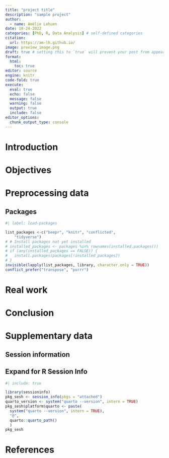 ```yaml
---
title: "project title"
description: "sample project"
author:
  - name: Amélie Lehuen
date: 10-24-2022
categories: [PhD, R, Data Analysis] # self-defined categories
citation: 
  url: https://am-lh.github.io/ 
image: preview_image.png
draft: true # setting this to `true` will prevent your post from appearing on your listing page until you're ready!
format: 
  html: 
    toc: true
editor: source
engine: knitr
code-fold: true
execute:
  eval: true
  echo: false
  message: false
  warning: false
  output: true
  include: false
editor_options: 
  chunk_output_type: console
---
```


# Introduction

# Objectives

# Preprocessing data
## Packages
```r
#| label: load-packages

list_packages <-c("beepr", "knitr", "conflicted", 
    "tidyverse")
# # Install packages not yet installed
# installed_packages <- packages %in% rownames(installed.packages())
# if (any(installed_packages == FALSE)) {
#   install.packages(packages[!installed_packages])
# }
invisible(lapply(list_packages, library, character.only = TRUE))
conflict_prefer("transpose", "purrr")

```


# Real work

# Conclusion
# Supplementary data

## Session information

::: {.callout-tip collapse="true"}
## Expand for R Session Info

```r
#| include: true

library(sessioninfo)
pkg_sesh <- session_info(pkgs = "attached")
quarto_version <- system("quarto --version", intern = TRUE)
pkg_sesh$platform$quarto <- paste(
  system("quarto --version", intern = TRUE),
  "@",
  quarto::quarto_path()
  )
pkg_sesh
```
:::

# References {.unnumbered}
